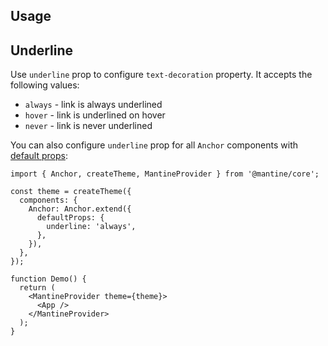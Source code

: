 

## Usage

<Demo data={AnchorDemos.usage} />

## Underline

Use `underline` prop to configure `text-decoration` property. It accepts the following values:

- `always` - link is always underlined
- `hover` - link is underlined on hover
- `never` - link is never underlined

<Demo data={AnchorDemos.decoration} />

You can also configure `underline` prop for all `Anchor` components with [default props](/theming/default-props):

```tsx
import { Anchor, createTheme, MantineProvider } from '@mantine/core';

const theme = createTheme({
  components: {
    Anchor: Anchor.extend({
      defaultProps: {
        underline: 'always',
      },
    }),
  },
});

function Demo() {
  return (
    <MantineProvider theme={theme}>
      <App />
    </MantineProvider>
  );
}
```

<Polymorphic defaultElement="a" changeToElement="button" component="Anchor" withNext />

<GetElementRef component="Anchor" refType="a" />
